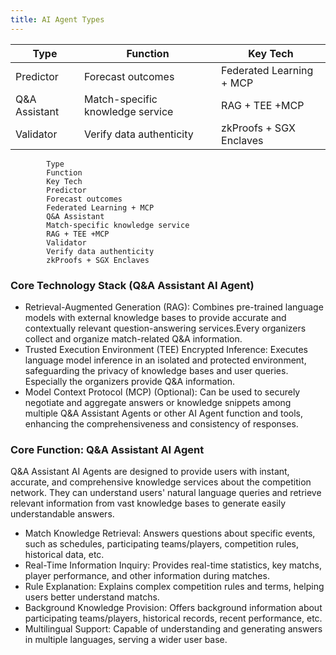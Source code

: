 ```yaml
---
title: AI Agent Types
---
```


|Type|Function|Key Tech|
|-|-|-|
|​​Predictor​​|Forecast outcomes|Federated Learning + MCP|
|​​Q&A Assistant​​|Match-specific knowledge service|RAG + TEE +MCP|
|​​Validator​​|Verify data authenticity|zkProofs + SGX Enclaves|

            Type
            Function
            Key Tech
            ​​Predictor​​
            Forecast outcomes
            Federated Learning + MCP
            ​​Q&A Assistant​​
            Match-specific knowledge service
            RAG + TEE +MCP
            ​​Validator​​
            Verify data authenticity
            zkProofs + SGX Enclaves
### Core Technology Stack (Q&A Assistant​ AI Agent)
- Retrieval-Augmented Generation (RAG): Combines pre-trained language models with external knowledge bases to provide accurate and contextually relevant question-answering services.Every organizers collect and organize match-related Q&A information.
- Trusted Execution Environment (TEE) Encrypted Inference: Executes language model inference in an isolated and protected environment, safeguarding the privacy of knowledge bases and user queries. Especially the organizers provide Q&A information.
- Model Context Protocol (MCP) (Optional): Can be used to securely negotiate and aggregate answers or knowledge snippets among multiple Q&A Assistant​ Agents or other AI Agent function and tools, enhancing the comprehensiveness and consistency of responses.
### Core Function: Q&A Assistant​ AI Agent​
Q&A Assistant​ AI Agents are designed to provide users with instant, accurate, and comprehensive knowledge services about the competition network. They can understand users' natural language queries and retrieve relevant information from vast knowledge bases to generate easily understandable answers.
- Match Knowledge Retrieval: Answers questions about specific events, such as schedules, participating teams/players, competition rules, historical data, etc.
- Real-Time Information Inquiry: Provides real-time statistics, key matchs, player performance, and other information during matches.
- Rule Explanation: Explains complex competition rules and terms, helping users better understand matchs.
- Background Knowledge Provision: Offers background information about participating teams/players, historical records, recent performance, etc.
- Multilingual Support: Capable of understanding and generating answers in multiple languages, serving a wider user base.